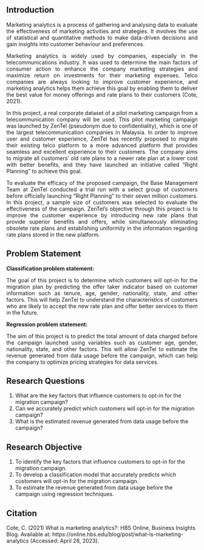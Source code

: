 ## Introduction 

<p align='justify'>Marketing analytics is a process of gathering and analysing data to evaluate the effectiveness of marketing activities and strategies. It involves the use of statistical and quantitative methods to make data-driven decisions and gain insights into customer behaviour and preferences.</p>
<p align='justify'>Marketing analytics is widely used by companies, especially in the telecommunications industry. It was used to determine the main factors of consumer action to enhance the company marketing strategies and maximize return on investments for their marketing expenses. Telco companies are always looking to improve customer experience, and marketing analytics helps them achieve this goal by enabling them to deliver the best value for money offerings and rate plans to their customers (Cote, 2021).</p>
<p align='justify'>In this project, a real corporate dataset of a pilot marketing campaign from a telecommunication company will be used. This pilot marketing campaign was launched by ZenTel (pseudonym due to confidentiality), which is one of the largest telecommunication companies in Malaysia. In order to improve user and customer experience, ZenTel has recently proposed to migrate their existing telco platform to a more advanced platform that provides seamless and excellent experience to their customers. The company aims to migrate all customers’ old rate plans to a newer rate plan at a lower cost with better benefits, and they have launched an initiative called “Right Planning” to achieve this goal. </p>
<p align='justify'>To evaluate the efficacy of the proposed campaign, the Base Management Team at ZenTel conducted a trial run with a select group of customers before officially launching "Right Planning" to their seven million customers. In this project, a sample size of customers was selected to evaluate the effectiveness of the campaign. ZenTel's objective through this project is to improve the customer experience by introducing new rate plans that provide superior benefits and offers, while simultaneously eliminating obsolete rate plans and establishing uniformity in the information regarding rate plans stored in the new platform.</p>


## Problem Statement

<p>**Classification problem statement:**</P>
<p align='justify'>The goal of this project is to determine which customers will opt-in for the migration plan by predicting the offer taker indicator based on customer information such as tenure, age, gender, nationality, state, and other factors. This will help ZenTel to understand the characteristics of customers who are likely to accept the new rate plan and offer better services to them in the future.</p>

<p>**Regression problem statement:**</P>
<p align='justify'>The aim of this project is to predict the total amount of data charged before the campaign launched using variables such as customer age, gender, nationality, state, and other factors. This will allow ZenTel to estimate the revenue generated from data usage before the campaign, which can help the company to optimize pricing strategies for data services.</p>


## Research Questions

1.	What are the key factors that influence customers to opt-in for the migration campaign?
2.	Can we accurately predict which customers will opt-in for the migration campaign?
3.	What is the estimated revenue generated from data usage before the campaign?

## Research Objective

1.	To identify the key factors that influence customers to opt-in for the migration campaign.
2.	To develop a classification model that accurately predicts which customers will opt-in for the migration campaign.
3.	To estimate the revenue generated from data usage before the campaign using regression techniques.

## Citation
Cote, C. (2021) What is marketing analytics?: HBS Online, Business Insights Blog. Available at: https://online.hbs.edu/blog/post/what-is-marketing-analytics (Accessed: April 28, 2023). 